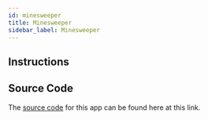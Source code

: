 ```yaml
---
id: minesweeper
title: Minesweeper
sidebar_label: Minesweeper
---
```



## Instructions

<App />

## Source Code

The [source code](https://github.com/SpaceKatt/spacekatt-io/tree/main/apps/minesweeper) for this app can be found here at this link.
